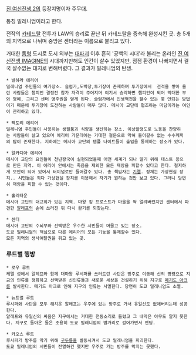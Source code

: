 [[진 여신전생 2]]의 등장지명이자 주무대.

통칭 밀레니엄이라고 한다.

전작의 [[카테드랄]] 전투가 LAW의 승리로 끝난 뒤 카테드랄을 증축해 완성시킨 곳. 총 5개의 지역으로 나뉘며 중앙은 센터라는 이름으로 불리고 있다.

거대한 [[돔]]형 도시로 도시 외부는 [[대파괴]] 이후 흔히 '공백의 시대'라 불리는 온라인 [[진 여신전생 IMAGINE]]의 시대까지만해도 인간이 살수 있었지만, 점점 환경이 나빠지면서 결국 살수없는 대지로 변해버렸다. 그 결과가 밀레니엄의 탄생. 

 * 발하라 에리어
 밀레니엄 주민들의 여가장소. 슬럼가,도박장,투기장이 존재하며 투기장에서  전적을 쌓아 올린 사람들은 챔피언 결정전 참가 자격이 주어지며 여기서 승리하면 챔피언이 되어 막대한 부와 명예, 그리고 센터 영주권을 얻게 된다. 슬럼가에서 인생역전을 할수 있는 몇 안되는 방법이기 때문에 투기장에 도전하는 사람들이 매우 많다. 메시아 교단에 협조하는 마담이라는 여인이 관리하고 있다.

 * 팩토리 에리어
 밀레니엄 주민들이 사용하는 생필품과 식량을 생산하는 장소. 이상할정도로 노동을 찬양하는 사람들이 살고 있으며 에리어 가운데에는 거대한 철문으로 막혀 들어갈수 없는 수수께끼의 탑이 존재한다. 지하에는 메시아 교단의 템플 나이트들이 출입을 통제하는 장소가 있다.

 * 알카디아 에리어
 메시아 교단의 요인들이 천년왕국이 실현되었을때 어떤 세계가 되나 알기 위해 테스트 용으로 만든 지역. 이 에리어 안에서는 죽음을 제외한 모든 재앙을 피할수 있다고 한다. 철저하게 보안이 되어 있어서 터미널로만 들어갈수 있다. 총 책임자는 [[기멜]]. 정체는 가상현실 장치.. 시민들은 죄다 가상현실 장치를 이용해서 자기가 원하는 것만 보고 있다. 그러니 당연히 재앙을 피할 수 있는 것이다. 

 * 홀리타운
 메시아 교단의 대교회가 있는 지역. 마왕 킹 프로스트가 마을을 싹 얼려버렸지만 센터에서 파견한 [[알레프]]의 손에 쓰러진 뒤 다시 활기를 되찾는다.

 * 센터
 메시아 교단의 수뇌부와 선택받은 우수한 시민들이 머물고 있는 장소.
 도쿄 밀레니엄의 핵심으로 다른 에리어의 모든 기능을 통제할수 있다.
 모든 지역의 생사여탈권을 쥐고 있는 곳.

=== 루트별 행방 ===

 * 로우 루트
 케텔 성에서 알레프와 함께 대마왕 루시퍼를 쓰러트린 사탄은 방주로 이동해 신의 명령으로 지금의 인류를 정화하고 선택받은 신인류들과 새로운 세상을 건설하기 위해 지구로 [[메기도 아크]]를 발사한다. 메기드 아크로 인해 지구의 인류는 사멸한다. 당연히 도쿄 밀레니엄도 소멸.

 * 뉴트럴 루트
 루시퍼와 사탄을 모두 해치운 알레프는 우주에 있는 방주로 가서 유일신도 없애버리는데 성공한다.
 알레프와 유일신의 싸움은 지구에서는 거대한 천둥소리로 들렸고 그 내막은 아무도 알지 못한다. 지구로 돌아온 둘은 조용히 도쿄 밀레니엄의 밤거리로 걸어가면서 엔딩.

 * 카오스 루트
 루시퍼가 방주를 막기 위해 [[구두룡]]을 발동시켜서 도쿄 밀레니엄을 파괴한다.
 도쿄 밀레니엄의 시민들이 전멸하긴 했지만 우주로 가는 방주를 막지는 못했다. 
 
